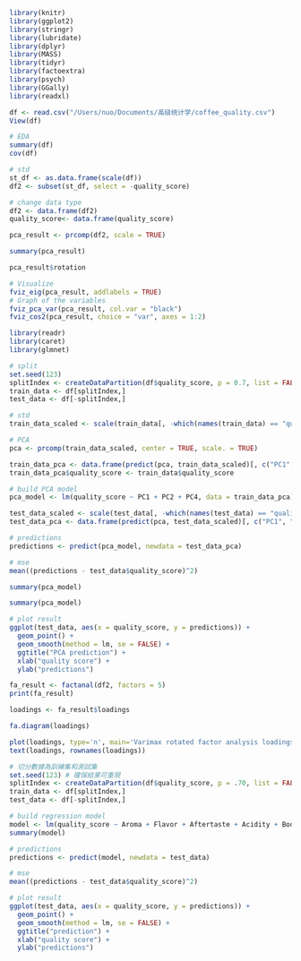 
```r
library(knitr)
library(ggplot2)
library(stringr)
library(lubridate)
library(dplyr)
library(MASS)
library(tidyr)
library(factoextra)
library(psych)
library(GGally)
library(readxl)
```

```r
df <- read.csv("/Users/nuo/Documents/高级统计学/coffee_quality.csv")
View(df)
```

```r
# EDA
summary(df)
cov(df)
```
```r
# std
st_df <- as.data.frame(scale(df))
df2 <- subset(st_df, select = -quality_score)

# change data type
df2 <- data.frame(df2)
quality_score<- data.frame(quality_score)
```

```r
pca_result <- prcomp(df2, scale = TRUE)
```

```r
summary(pca_result)
```
```r
pca_result$rotation
```

```r
# Visualize
fviz_eig(pca_result, addlabels = TRUE)
# Graph of the variables
fviz_pca_var(pca_result, col.var = "black")
fviz_cos2(pca_result, choice = "var", axes = 1:2)
```
```r
library(readr)
library(caret)
library(glmnet)

# split
set.seed(123)
splitIndex <- createDataPartition(df$quality_score, p = 0.7, list = FALSE)
train_data <- df[splitIndex,]
test_data <- df[-splitIndex,]

# std
train_data_scaled <- scale(train_data[, -which(names(train_data) == "quality_score")])

# PCA
pca <- prcomp(train_data_scaled, center = TRUE, scale. = TRUE)

train_data_pca <- data.frame(predict(pca, train_data_scaled)[, c("PC1", "PC2", "PC4")])
train_data_pca$quality_score <- train_data$quality_score

# build PCA model
pca_model <- lm(quality_score ~ PC1 + PC2 + PC4, data = train_data_pca)

test_data_scaled <- scale(test_data[, -which(names(test_data) == "quality_score")])
test_data_pca <- data.frame(predict(pca, test_data_scaled)[, c("PC1", "PC2", "PC4")])

# predictions
predictions <- predict(pca_model, newdata = test_data_pca)

# mse
mean((predictions - test_data$quality_score)^2)

summary(pca_model)
```

```r
summary(pca_model)
```
```r
# plot result
ggplot(test_data, aes(x = quality_score, y = predictions)) +
  geom_point() +
  geom_smooth(method = lm, se = FALSE) +
  ggtitle("PCA prediction") +
  xlab("quality score") +
  ylab("predictions")
```


```r
fa_result <- factanal(df2, factors = 5)
print(fa_result)
```

```r
loadings <- fa_result$loadings
```

```r
fa.diagram(loadings)
```
```r
plot(loadings, type='n', main='Varimax rotated factor analysis loadings')
text(loadings, rownames(loadings))
```
```r
# 切分數據為訓練集和測試集
set.seed(123) # 確保結果可重現
splitIndex <- createDataPartition(df$quality_score, p = .70, list = FALSE)
train_data <- df[splitIndex,]
test_data <- df[-splitIndex,]

# build regression model
model <- lm(quality_score ~ Aroma + Flavor + Aftertaste + Acidity + Body + Balance + Uniformity + Clean.Cup + Sweetness , data = train_data)
summary(model)

# predictions
predictions <- predict(model, newdata = test_data)

# mse
mean((predictions - test_data$quality_score)^2)
```
```r
# plot result
ggplot(test_data, aes(x = quality_score, y = predictions)) +
  geom_point() +
  geom_smooth(method = lm, se = FALSE) +
  ggtitle("prediction") +
  xlab("quality score") +
  ylab("predictions")
```





